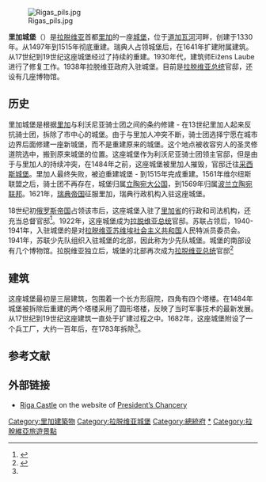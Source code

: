 [[File:Rigas_pils.jpg|thumb]]

'''里加城堡'''（{{lang-lv|Rīgas pils}}）是[[拉脱维亚|拉脱维亚]]首都[[里加|里加]]的一座[[城堡|城堡]]，位于[[道加瓦河|道加瓦河]]河畔，创建于1330年。从1497年到1515年彻底重建。瑞典人占领城堡后，在1641年扩建附属建筑。从17世纪到19世纪这座城堡经过了持续的重建。1930年代，建筑师Eižens Laube进行了修复工作。1938年拉脱维亚政府入驻城堡。目前是[[拉脱维亚总统|拉脱维亚总统]]官邸，还设有几座博物馆。

==历史==
里加城堡是根据[[里加|里加]]与利沃尼亚骑士团之间的条约修建 - 在13世纪里加人起来反抗骑士团，拆除了市中心的城堡。由于与里加人冲突不断，骑士团选择宁愿在城市边界后面修建一座新城堡，而不是重建原来的城堡。这个地点被收容穷人的圣灵修道院选中，搬到原来城堡的位置。这座城堡作为利沃尼亚骑士团领主官邸，但是由于与里加人的持续冲突，在1484年之前，这座城堡被里加人摧毁，官邸迁往[[采西斯城堡|采西斯城堡]]。里加人最终失败，被迫重建城堡 - 到1515年完成重建。1561年维尔纽斯联盟之后，骑士团不再存在，城堡归属[[立陶宛大公国|立陶宛大公国]]，到1569年归属[[波兰立陶宛联邦|波兰立陶宛联邦]]。1621年，[[瑞典帝国|瑞典帝国]]征服里加，瑞典行政机构入驻这座城堡。

18世纪初[[俄罗斯帝国|俄罗斯帝国]]占领该市后，这座城堡入驻了[[里加省|里加省]]的行政和司法机构，还充当总督官邸<ref name="Brotze">{{cite book |last=Brotze |first=Johann Christoph |authorlink=Johann Christoph Brotze  |others=summarized by Latvian Academy of Sciences |title= Zeihnungenund daren Beschriebungen |accessmonth= |edition= Vol. 1  |year= 1992 |publisher=Zinātne |location=Riga |language=de, lv|isbn=5-7966-0313-2}}</ref>。1922年，这座城堡成为[[拉脱维亚总统|拉脱维亚总统]]官邸。苏联占领后，1940-1941年，入驻城堡的是对[[拉脱维亚苏维埃社会主义共和国|拉脱维亚苏维埃社会主义共和国]]人民特派员委员会。1941年，苏联少先队组织入驻城堡的北部，因此称为少先队城堡。城堡的南部设有几个博物馆。拉脱维亚独立后，城堡的北部再次成为[[拉脱维亚总统|拉脱维亚总统]]官邸<ref name="pre">{{cite web
 |url         = http://www.president.lv/pk/content/?cat_id=11&lng=en
 |title       = Riga Castle
 |accessdate  = 2008-02-15
 |author      = Chancery of the President of Latvia
 |deadurl     = yes
 |archiveurl  = https://web.archive.org/web/20071109103912/http://www.president.lv/pk/content/?cat_id=11&lng=en
 |archivedate = 2007-11-09
}}</ref>

== 建筑 ==
这座城堡最初是三层建筑，包围着一个长方形庭院，四角有四个塔楼。在1484年城堡被拆除后重建的两个塔楼采用了圆形塔楼，反映了当时军事技术的最新发展。从17世纪到19世纪这座建筑一直处于扩建过程之中。1682年，这座城堡附设了一个兵工厂，大约一百年后，在1783年拆除<ref name="Brotze"/>。

== 参考文献 ==
{{Reflist}}

== 外部链接 ==
{{Commons|Riga Castle}}
* [http://www.president.lv/index.php?pid=2211 Riga Castle] on the website of [http://www.president.lv President’s Chancery] {{Wayback|url=http://www.president.lv/ |date=20110805175750 }}

{{coord|56|57|03.42|N|24|06|02.29|E|dim:150_scale:1500_region:LV-RIX_type:landmark_source:dewiki|display=title}}
[[Category:里加建築物|Category:里加建築物]]
[[Category:拉脱维亚城堡|Category:拉脱维亚城堡]]
[[Category:總統府|Category:總統府]]
[[Category:拉脫維亞總統|*]]
[[Category:拉脫維亞旅遊景點|Category:拉脫維亞旅遊景點]]